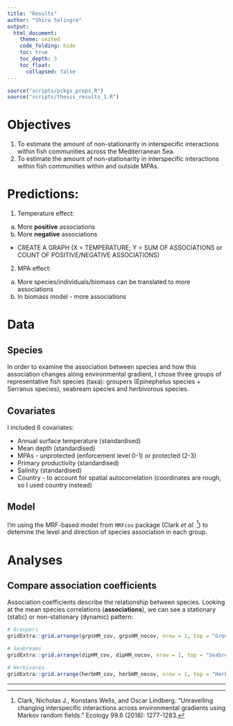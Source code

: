 ```yaml
---
title: "Results"
author: "Shira Salingre"
output: 
  html_document:
    theme: united
    code_folding: hide
    toc: true
    toc_depth: 3
    toc_float:
      collapsed: false
---
```


```r
source("scripts/pckgs_preps.R")
source("scripts/thesis_results_1.R")

```

# Objectives  

1. To estimate the amount of non-stationarity in interspecific interactions within fish communities across the Mediterranean Sea.  
2. To estimate the amount of non-stationarity in interspecific interactions within fish communities within and outside MPAs.  

# Predictions:

1. Temperature effect:
  a. More **positive** associations  
  b. More **negative** associations
  * CREATE A GRAPH (X = TEMPERATURE; Y = SUM OF ASSOCIATIONS or COUNT OF POSITIVE/NEGATIVE ASSOCIATIONS)  
2. MPA effect:
  a. More species/individuals/biomass can be translated to more associations
  b. In biomass model - more associations
  
# Data

## Species  
In order to examine the association between species and how this association changes along environmental gradient, I chose three groups of representative fish species (taxa): groupers (Epinephelus species + Serranus species), seabream species and herbivorous species.  

## Covariates  

I included 6 covariates:

* Annual surface temperature (standardised)
* Mean depth (standardised)
* MPAs - unprotected (enforcement level 0-1) or protected (2-3)
* Primary productivity (standardised)
* Salinity (standardised)
* Country - to account for spatial autocorrelation (coordinates are rough, so I used country instead)

## Model  
I'm using the MRF-based model from `MRFcov` package (Clark _et al._ [^1]) to detemine the level and direction of species association in each group.  

<!-- From Roi's comments on proposal: 

- Is there any grounds to hypothesise that in warmer areas the associations will be going a certain direction? (more/less associations, weaker/stringer associations) --- NETWORK LEVEL  
- How to identify patterns?  
- Invasive species gradient --- WE CAN MAKE A SORT OF INDEX OF INVASION  
- What variable is being measured? Strength of associations? Direction of associations? Count of associations?  

**I THINK WE SHOULD USE DIFFERENT VARIABLES FOR DIFFERENT QUESTIONS**  


-->

<!-- Connectance (Delams _et al._ [^2]) is a measure of comparison between networks. Essentially, it describes the level of connectedness of species in the network as a proportion the potential associations in the network: -->

<!--     C0 = [total # of edges] / [total # of nodes^2 (total possible connections)] -->

<!-- L = number of edges (associations)   -->
<!-- S = number of nodes (species)   -->
<!-- M = S^2   -->
<!-- connectance (C0) = L/M   -->
# Analyses

## Compare association coefficients

Association coefficients describe the relationship between species. Looking at the mean species correlations (**associations**), we can see a stationary (static) or non-stationary (dynamic) pattern:

```r
# Groupers
gridExtra::grid.arrange(grpsHM_cov, grpsHM_nocov, nrow = 1, top = "Groupers co-occurrence")
```

```r
# Seabreams
gridExtra::grid.arrange(dipHM_cov, dipHM_nocov, nrow = 1, top = "Seabream co-occurrence")
```

```r
# Herbivores
gridExtra::grid.arrange(herbHM_cov, herbHM_nocov, nrow = 1, top = "Herbivores co-occurrence")
```

___

[^1]: Clark, Nicholas J., Konstans Wells, and Oscar Lindberg. "Unravelling changing interspecific interactions across environmental gradients using Markov random fields." Ecology 99.6 (2018): 1277-1283.

[^2]: Delmas, E., Besson, M., Brice, M. H., Burkle, L. A., Dalla Riva, G. V., Fortin, M. J., ... & Olesen, J. M. (2019). Analysing ecological networks of species interactions. Biological Reviews, 94(1), 16-36.

